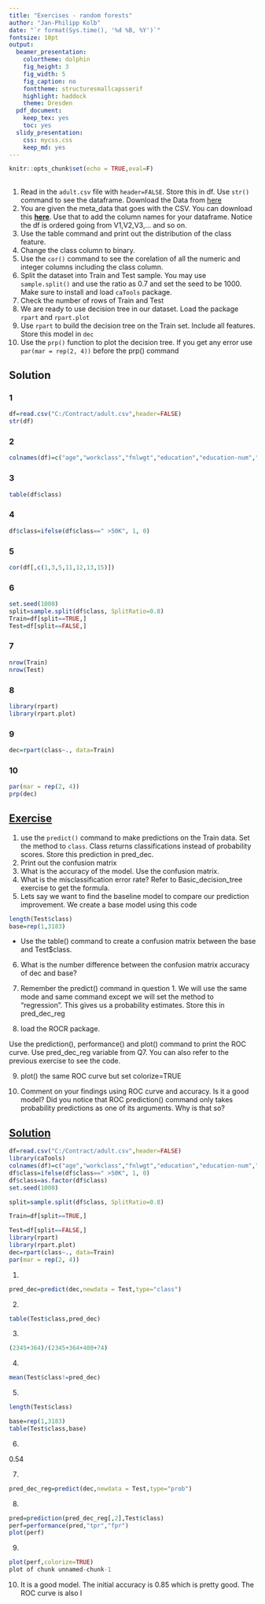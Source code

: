 ```yaml
---
title: "Exercises - random forests"
author: "Jan-Philipp Kolb"
date: "`r format(Sys.time(), '%d %B, %Y')`"
fontsize: 10pt
output:
  beamer_presentation: 
    colortheme: dolphin
    fig_height: 3
    fig_width: 5
    fig_caption: no
    fonttheme: structuresmallcapsserif
    highlight: haddock
    theme: Dresden
  pdf_document: 
    keep_tex: yes
    toc: yes
  slidy_presentation: 
    css: mycss.css
    keep_md: yes
---
```


```r
knitr::opts_chunk$set(echo = TRUE,eval=F)
```

## [](https://www.r-exercises.com/2016/12/29/intermediate-tree-1/)

<!--
1
-->

1) Read in the `adult.csv` file with `header=FALSE`. Store this in df. Use `str()` command to see the dataframe. Download the Data from [here](http://www.r-exercises.com/wp-content/uploads/2016/11/adult.csv)
<!--
2
-->
2) You are given the meta_data that goes with the CSV. You can download this [**here**](http://www.r-exercises.com/wp-content/uploads/2016/11/adult_names.txt). Use that to add the column names for your dataframe. Notice the df is ordered going from V1,V2,V3,... and so on. 
<!--
As a side note, it is always best practice to use that to match and see if all the columns are read in correctly.
-->
3) Use the table command and print out the distribution of the class feature.
4) Change the class column to binary.
5) Use the `cor()` command to see the corelation of all the numeric and integer columns including the class column. 
<!--
Remember that numbers close to 1 means high corelation and number close to 0 means low. 
This will give you a rough idea for feature selection
-->
6) Split the dataset into Train and Test sample. You may use `sample.split()` and use the ratio as 0.7 and set the seed to be 1000. Make sure to install and load `caTools` package.
7) Check the number of rows of Train and Test
8) We are ready to use decision tree in our dataset. Load the package `rpart` and `rpart.plot` 
<!--
If it is not installed, then use the `install.packages()` commmand.
-->
9) Use `rpart` to build the decision tree on the Train set. Include all features. Store this model in `dec`
10) Use the `prp()` function to plot the decision tree. If you get any error use `par(mar = rep(2, 4))` before the prp() command


## Solution


### 1

```r
df=read.csv("C:/Contract/adult.csv",header=FALSE)
str(df)
```

<!--
## 'data.frame':	15916 obs. of  15 variables:
##  $ V1 : int  39 50 38 53 28 37 49 52 31 42 ...
##  $ V2 : Factor w/ 9 levels " ?"," Federal-gov",..: 8 7 5 5 5 5 5 7 5 5 ...
##  $ V3 : int  77516 83311 215646 234721 338409 284582 160187 209642 45781 159449 ...
##  $ V4 : Factor w/ 16 levels " 10th"," 11th",..: 10 10 12 2 10 13 7 12 13 10 ...
##  $ V5 : int  13 13 9 7 13 14 5 9 14 13 ...
##  $ V6 : Factor w/ 7 levels " Divorced"," Married-AF-spouse",..: 5 3 1 3 3 3 4 3 5 3 ...
##  $ V7 : Factor w/ 15 levels " ?"," Adm-clerical",..: 2 5 7 7 11 5 9 5 11 5 ...
##  $ V8 : Factor w/ 6 levels " Husband"," Not-in-family",..: 2 1 2 1 6 6 2 1 2 1 ...
##  $ V9 : Factor w/ 5 levels " Amer-Indian-Eskimo",..: 5 5 5 3 3 5 3 5 5 5 ...
##  $ V10: Factor w/ 2 levels " Female"," Male": 2 2 2 2 1 1 1 2 1 2 ...
##  $ V11: int  2174 0 0 0 0 0 0 0 14084 5178 ...
##  $ V12: int  0 0 0 0 0 0 0 0 0 0 ...
##  $ V13: int  40 13 40 40 40 40 16 45 50 40 ...
##  $ V14: Factor w/ 41 levels " ?"," Cambodia",..: 39 39 39 39 6 39 23 39 39 39 ...
##  $ V15: Factor w/ 2 levels " <=50K"," >50K": 1 1 1 1 1 1 1 2 2 2 ...
-->



### 2  


```r
colnames(df)=c("age","workclass","fnlwgt","education","education-num","marital-status","occupation","relationhip","race","sex","capital-gain","capital-loss","hours-per-week","native-country","class")
```

### 3


```r
table(df$class)
```


<!--
##  <=50K   >50K 
##  12097   3819
-->

### 4

```r
df$class=ifelse(df$class==" >50K", 1, 0)
```

### 5



```r
cor(df[,c(1,3,5,11,12,13,15)])
```



<!--
##                        age       fnlwgt education-num capital-gain
## age             1.00000000 -0.079506361    0.02668698  0.066466487
## fnlwgt         -0.07950636  1.000000000   -0.04671504  0.000653693
## education-num   0.02668698 -0.046715043    1.00000000  0.117453069
## capital-gain    0.06646649  0.000653693    0.11745307  1.000000000
## capital-loss    0.06176551 -0.012139341    0.08090257 -0.031685331
## hours-per-week  0.05659864 -0.012345724    0.14528405  0.075715672
## class           0.22920766 -0.013067759    0.32856870  0.221049951
##                capital-loss hours-per-week       class
## age              0.06176551     0.05659864  0.22920766
## fnlwgt          -0.01213934    -0.01234572 -0.01306776
## education-num    0.08090257     0.14528405  0.32856870
## capital-gain    -0.03168533     0.07571567  0.22104995
## capital-loss     1.00000000     0.05439109  0.15366554
## hours-per-week   0.05439109     1.00000000  0.22544319
## class            0.15366554     0.22544319  1.00000000
-->



### 6

```r
set.seed(1000)
split=sample.split(df$class, SplitRatio=0.8)
Train=df[split==TRUE,]
Test=df[split==FALSE,]
```

### 7  

```r
nrow(Train)
nrow(Test)
```

### 8  

```r
library(rpart)
library(rpart.plot)
```

### 9  

```r
dec=rpart(class~., data=Train)
```


### 10 

```r
par(mar = rep(2, 4))
prp(dec)
```


## [Exercise](https://www.r-exercises.com/2017/01/05/intermediate-tree-2/)

1) use the `predict()` command to make predictions on the Train data. Set the method to `class`. Class returns classifications instead of probability scores. Store this prediction in pred_dec.
2) Print out the confusion matrix
3) What is the accuracy of the model. Use the confusion matrix.
4) What is the misclassification error rate? Refer to Basic_decision_tree exercise to get the formula.
5) Lets say we want to find the baseline model to compare our prediction improvement. We create a base model using this code

```r
length(Test$class)
base=rep(1,3183)
```

- Use the table() command to create a confusion matrix between the base and Test$class.

6) What is the number difference between the confusion matrix accuracy of dec and base?

7) Remember the predict() command in question 1. We will use the same mode and same command except we will set the method to “regression”. This gives us a probability estimates. Store this in pred_dec_reg

8) load the ROCR package.

Use the prediction(), performance() and plot() command to print the ROC curve. Use pred_dec_reg variable from Q7. You can also refer to the previous exercise to see the code.

9) plot() the same ROC curve but set colorize=TRUE

10) Comment on your findings using ROC curve and accuracy. Is it a good model? Did you notice that ROC prediction() command only takes probability predictions as one of its arguments. Why is that so?

## [Solution](https://www.r-exercises.com/2017/01/05/intermediate-tree-2-2/)

```r
df=read.csv("C:/Contract/adult.csv",header=FALSE)
library(caTools)
colnames(df)=c("age","workclass","fnlwgt","education","education-num","marital-status","occupation","relationhip","race","sex","capital-gain","capital-loss","hours-per-week","native-country","class")
df$class=ifelse(df$class==" >50K", 1, 0)
df$class=as.factor(df$class)
set.seed(1000)

split=sample.split(df$class, SplitRatio=0.8)

Train=df[split==TRUE,]

Test=df[split==FALSE,]
library(rpart)
library(rpart.plot)
dec=rpart(class~., data=Train)
par(mar = rep(2, 4))
```

1)


```r
pred_dec=predict(dec,newdata = Test,type="class")
```

2)

```r
table(Test$class,pred_dec)
```

<!--
##    pred_dec
##        0    1
##   0 2345   74
##   1  400  364
-->

3)

```r
(2345+364)/(2345+364+400+74)
```

<!--
## [1] 0.8510839
-->

4)

```r
mean(Test$class!=pred_dec)
```

<!--
## [1] 0.1489161
-->
5)

```r
length(Test$class)
```

<!--
## [1] 3183
-->
```r
base=rep(1,3183)
table(Test$class,base)
```


<!--
##    base
##        1
##   0 2419
##   1  764
-->

6)

0.54


7)

```r
pred_dec_reg=predict(dec,newdata = Test,type="prob")
```


8)

```r
pred=prediction(pred_dec_reg[,2],Test$class)
perf=performance(pred,"tpr","fpr")
plot(perf)
```


9)

```r
plot(perf,colorize=TRUE)
plot of chunk unnamed-chunk-1
```

10) It is a good model. The initial accuracy is 0.85 which is pretty good. The ROC curve is also l